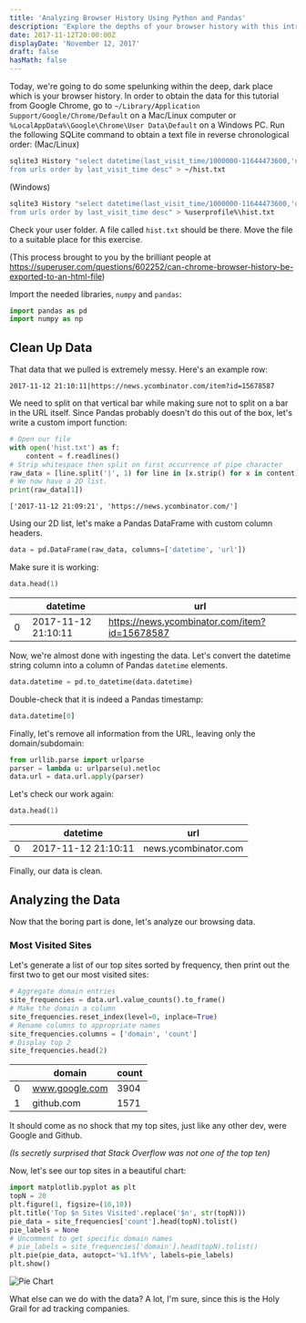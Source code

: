 ```yaml
---
title: 'Analyzing Browser History Using Python and Pandas'
description: 'Explore the depths of your browser history with this introductory data science tutorial.'
date: 2017-11-12T20:00:00Z
displayDate: 'November 12, 2017'
draft: false
hasMath: false
---
```


Today, we're going to do some spelunking within the deep, dark place which is your browser history.
In order to obtain the data for this tutorial from Google Chrome, go to
`~/Library/Application Support/Google/Chrome/Default`
on a Mac/Linux computer or `%LocalAppData%\Google\Chrome\User Data\Default` on a Windows PC.
Run the following SQLite command to obtain a text file in reverse chronological order:
(Mac/Linux)

```bash
sqlite3 History "select datetime(last_visit_time/1000000-11644473600,'unixepoch'), url \
from urls order by last_visit_time desc" > ~/hist.txt
```

(Windows)

```bash
sqlite3 History "select datetime(last_visit_time/1000000-11644473600,'unixepoch'), url \
from urls order by last_visit_time desc" > %userprofile%\hist.txt
```

Check your user folder. A file called `hist.txt` should be there. Move the file to a suitable place for this exercise.

(This process brought to you by the brilliant people at <https://superuser.com/questions/602252/can-chrome-browser-history-be-exported-to-an-html-file>)

Import the needed libraries, `numpy` and `pandas`:

```python
import pandas as pd
import numpy as np
```

## Clean Up Data

That data that we pulled is extremely messy. Here's an example row:

```wiki
2017-11-12 21:10:11|https://news.ycombinator.com/item?id=15678587
```

We need to split on that vertical bar while making sure not to split on a bar in the URL itself.
Since Pandas probably doesn't do this out of the box, let's write a custom import function:

```python
# Open our file
with open('hist.txt') as f:
    content = f.readlines()
# Strip whitespace then split on first occurrence of pipe character
raw_data = [line.split('|', 1) for line in [x.strip() for x in content]]
# We now have a 2D list.
print(raw_data[1])
```

```wiki
['2017-11-12 21:09:21', 'https://news.ycombinator.com/']
```

Using our 2D list, let's make a Pandas DataFrame with custom column headers.

```python
data = pd.DataFrame(raw_data, columns=['datetime', 'url'])
```

Make sure it is working:

```python
data.head(1)
```

| &emsp; | datetime            | url                                           |
| ------ | ------------------- | --------------------------------------------- |
| 0      | 2017-11-12 21:10:11 | https://news.ycombinator.com/item?id=15678587 |

Now, we're almost done with ingesting the data. Let's convert the
datetime string column into a column of Pandas `datetime` elements.

```python
data.datetime = pd.to_datetime(data.datetime)
```

Double-check that it is indeed a Pandas timestamp:

```python
data.datetime[0]
```

Finally, let's remove all information from the URL, leaving only the domain/subdomain:

```python
from urllib.parse import urlparse
parser = lambda u: urlparse(u).netloc
data.url = data.url.apply(parser)
```

Let's check our work again:

```python
data.head(1)
```

| &emsp; | datetime            | url                  |
| ------ | ------------------- | -------------------- |
| 0      | 2017-11-12 21:10:11 | news.ycombinator.com |

Finally, our data is clean.

## Analyzing the Data

Now that the boring part is done, let's analyze our browsing data.

### Most Visited Sites

Let's generate a list of our top sites sorted by frequency, then print out the first two to get our most visited sites:

```python
# Aggregate domain entries
site_frequencies = data.url.value_counts().to_frame()
# Make the domain a column
site_frequencies.reset_index(level=0, inplace=True)
# Rename columns to appropriate names
site_frequencies.columns = ['domain', 'count']
# Display top 2
site_frequencies.head(2)
```

| &emsp; | domain         | count |
| ------ | -------------- | ----- |
| 0      | www.google.com | 3904  |
| 1      | github.com     | 1571  |

It should come as no shock that my top sites, just like any other dev, were Google and Github.

_(Is secretly surprised that Stack Overflow was not one of the top ten)_

Now, let's see our top sites in a beautiful chart:

```python
import matplotlib.pyplot as plt
topN = 20
plt.figure(1, figsize=(10,10))
plt.title('Top $n Sites Visited'.replace('$n', str(topN)))
pie_data = site_frequencies['count'].head(topN).tolist()
pie_labels = None
# Uncomment to get specific domain names
# pie_labels = site_frequencies['domain'].head(topN).tolist()
plt.pie(pie_data, autopct='%1.1f%%', labels=pie_labels)
plt.show()
```

![Pie Chart](./images/browser-hist-graph.jpg)

What else can we do with the data? A lot, I'm sure, since this is the Holy Grail for ad tracking companies.
